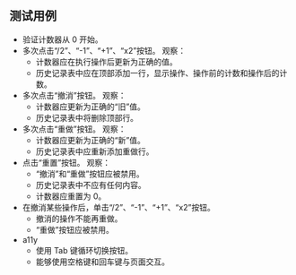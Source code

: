 ## 测试用例

* 验证计数器从 0 开始。
* 多次点击“/2”、“-1”、“+1”、“x2”按钮。 观察：
  * 计数器应在执行操作后更新为正确的值。
  * 历史记录表中应在顶部添加一行，显示操作、操作前的计数和操作后的计数。
* 多次点击“撤消”按钮。 观察：
  * 计数器应更新为正确的“旧”值。
  * 历史记录表中将删除顶部行。
* 多次点击“重做”按钮。 观察：
  * 计数器应更新为正确的“新”值。
  * 历史记录表中应重新添加重做行。
* 点击“重置”按钮。 观察：
  * “撤消”和“重做”按钮应被禁用。
  * 历史记录表中不应有任何内容。
  * 计数器应重置为 0。
* 在撤消某些操作后，单击“/2”、“-1”、“+1”、“x2”按钮。
  * 撤消的操作不能再重做。
  * “重做”按钮应被禁用。
* a11y
  * 使用 Tab 键循环切换按钮。
  * 能够使用空格键和回车键与页面交互。
